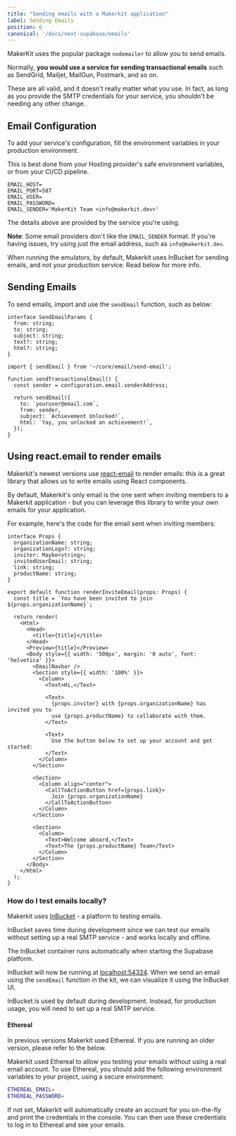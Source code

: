 ```yaml
---
title: "Sending emails with a Makerkit application"
label: Sending Emails
position: 6
canonical: '/docs/next-supabase/emails'
---
```


MakerKit uses the popular package `nodemailer` to allow you to send emails.

Normally, **you would use a service for sending transactional emails** such as SendGrid, Mailjet, MailGun, Postmark, and so on.

These are all valid, and it doesn't really matter what you use. In
fact, as long as you provide the SMTP credentials for your service, you shouldn't be needing any other change.

## Email Configuration

To add your service's configuration, fill the environment variables in your production environment.

This is best done from your Hosting provider's safe environment variables, or from your CI/CD pipeline.

```tsx
EMAIL_HOST=
EMAIL_PORT=587
EMAIL_USER=
EMAIL_PASSWORD=
EMAIL_SENDER='MakerKit Team <info@makerkit.dev>'
```

The details above are provided by the service you're using.

**Note**: Some email providers don't like the `EMAIL_SENDER` format. If you're having issues, try using just the email address, such as `info@makerkit.dev`.

<Alert type='warn'>
  When running the emulators, by default, Makerkit uses InBucket for sending
  emails, and not your production service. Read below for more info.
</Alert>

## Sending Emails

To send emails, import and use the `sendEmail` function, such as below:

```tsx
interface SendEmailParams {
  from: string;
  to: string;
  subject: string;
  text?: string;
  html?: string;
}

import { sendEmail } from '~/core/email/send-email';

function sendTransactionalEmail() {
  const sender = configuration.email.senderAddress;

  return sendEmail({
    to: `youruser@email.com`,
    from: sender,
    subject: `Achievement Unlocked!`,
    html: `Yay, you unlocked an achievement!`,
  });
}
```

## Using react.email to render emails

Makerkit's newest versions use [react-email](https://react.email) to render emails: this is a great library that allows us to write emails using React components.

By default, Makerkit's only email is the one sent when inviting members to a Makerkit application - but you can leverage this library to write your own emails for your application.

For example, here's the code for the email sent when inviting members:

```tsx title="src/lib/emails/invite.ts"
interface Props {
  organizationName: string;
  organizationLogo?: string;
  inviter: Maybe<string>;
  invitedUserEmail: string;
  link: string;
  productName: string;
}

export default function renderInviteEmail(props: Props) {
  const title = `You have been invited to join ${props.organizationName}`;

  return render(
    <Html>
      <Head>
        <title>{title}</title>
      </Head>
      <Preview>{title}</Preview>
      <Body style={{ width: '500px', margin: '0 auto', font: 'helvetica' }}>
        <EmailNavbar />
        <Section style={{ width: '100%' }}>
          <Column>
            <Text>Hi,</Text>

            <Text>
              {props.inviter} with {props.organizationName} has invited you to
              use {props.productName} to collaborate with them.
            </Text>

            <Text>
              Use the button below to set up your account and get started:
            </Text>
          </Column>
        </Section>

        <Section>
          <Column align="center">
            <CallToActionButton href={props.link}>
              Join {props.organizationName}
            </CallToActionButton>
          </Column>
        </Section>

        <Section>
          <Column>
            <Text>Welcome aboard,</Text>
            <Text>The {props.productName} Team</Text>
          </Column>
        </Section>
      </Body>
    </Html>
  );
}
```

### How do I test emails locally?

Makerkit uses [InBucket](https://inbucket.org) - a platform to testing emails.

InBucket saves time during development since we can test
our emails without setting up a real SMTP service - and works locally and
offline.

The InBucket container runs automatically when starting the Supabase platform.

InBucket will now be running at [localhost:54324](http://localhost:54324). When we send an email using the
`sendEmail` function in the kit, we can visualize it using the InBucket UI.

InBucket is used by default during development. Instead, for production
usage, you will need to set up a real SMTP service.

#### Ethereal

In previous versions Makerkit used Ethereal. If you are running an older version, please refer to the below.

Makerkit used Ethereal to allow you testing your emails without using a real
email account. To use Ethereal, you should add the following environment variables to your project, using a secure environment:

```bash
ETHEREAL_EMAIL=
ETHEREAL_PASSWORD=
```

If not set, Makerkit will automatically create an account for you on-the-fly and print the credentials in the console. You can then use these credentials to log in to Ethereal and see your emails.
